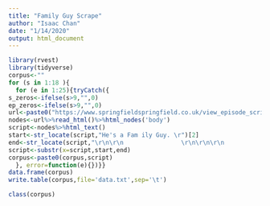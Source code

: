 ```yaml
---
title: "Family Guy Scrape"
author: "Isaac Chan"
date: "1/14/2020"
output: html_document
---
```


```r
library(rvest)
library(tidyverse)
corpus<-""
for (s in 1:18 ){
  for (e in 1:25){tryCatch({
s_zeros<-ifelse(s>9,"",0)
ep_zeros<-ifelse(s>9,"",0)
url<-paste0("https://www.springfieldspringfield.co.uk/view_episode_scripts.php?tv-show=family-guy&episode=s",s_zeros,s,"e",ep_zeros,e)
nodes<-url%>%read_html()%>%html_nodes('body')
script<-nodes%>%html_text()
start<-str_locate(script,"He's a Fam ily Guy. \r")[2]
end<-str_locate(script,"\r\n\r\n                \r\n\r\n\r\n                    Previous EpisodeNext Episode")[1]
script<-substr(x=script,start,end)
corpus<-paste0(corpus,script)
  }, error=function(e){})}}
data.frame(corpus)
write.table(corpus,file='data.txt',sep='\t')

class(corpus)
```

